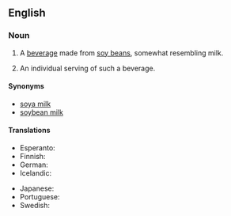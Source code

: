 ==English==
{{wikipedia}}
===Noun===
{{en-noun|s|-|sg=[[soy]] [[milk]]}}

# {{uncountable}} A [[beverage]] made from [[soy bean]]s, somewhat resembling milk.
# {{countable|informal}} An individual serving of such a beverage.

====Synonyms====
*[[soya milk]]
*[[soybean milk]]

====Translations====
{{trans-top|a beverage made from soy beans}}
* Esperanto: {{t|eo|sojlakto|xs=Esperanto}}
* Finnish: {{t|fi|soijamaito}}
* German: {{t-|de|Sojamilch|f}}
* Icelandic: {{t|is|sojamjólk|f}}
{{trans-mid}}
* Japanese: {{t+|ja|豆乳|tr=tōnyū|sc=Jpan}}
* Portuguese: {{t|pt|leite de soja|f}}
* Swedish: {{t-|sv|sojamjölk|c}}
{{trans-bottom}}